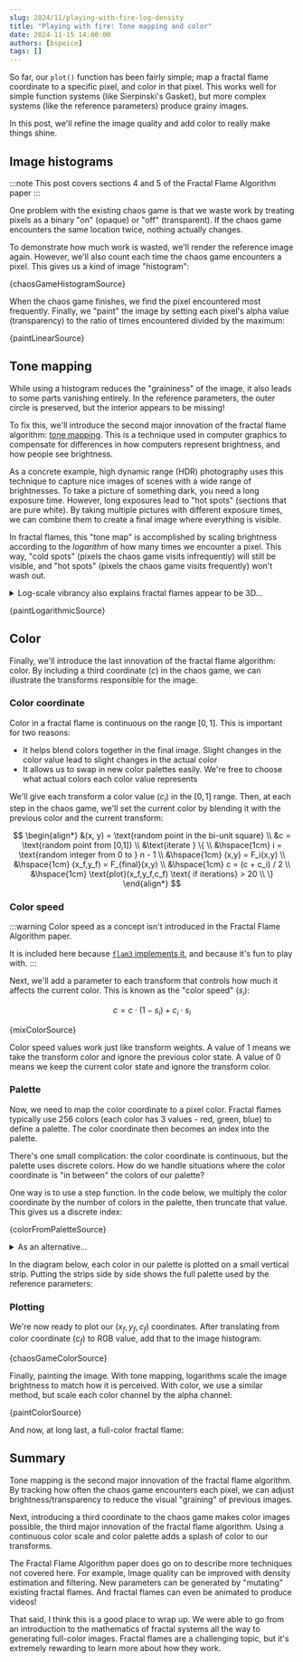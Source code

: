 ```yaml
---
slug: 2024/11/playing-with-fire-log-density
title: "Playing with fire: Tone mapping and color"
date: 2024-11-15 14:00:00
authors: [bspeice]
tags: []
---
```


So far, our `plot()` function has been fairly simple; map a fractal flame coordinate to a specific pixel,
and color in that pixel. This works well for simple function systems (like Sierpinski's Gasket),
but more complex systems (like the reference parameters) produce grainy images.

In this post, we'll refine the image quality and add color to really make things shine.

<!-- truncate -->

## Image histograms

:::note
This post covers sections 4 and 5 of the Fractal Flame Algorithm paper
:::

One problem with the existing chaos game is that we waste work
by treating pixels as a binary "on" (opaque) or "off" (transparent).
If the chaos game encounters the same location twice, nothing actually changes.

To demonstrate how much work is wasted, we'll render the reference image again.
However, we'll also count each time the chaos game encounters a pixel.
This gives us a kind of image "histogram":


<CodeBlock language="typescript">{chaosGameHistogramSource}</CodeBlock>

When the chaos game finishes, we find the pixel encountered most frequently.
Finally, we "paint" the image by setting each pixel's alpha value (transparency)
to the ratio of times encountered divided by the maximum:



<CodeBlock language="typescript">{paintLinearSource}</CodeBlock>


<SquareCanvas><FlameHistogram paint={paintLinear}/></SquareCanvas>

## Tone mapping

While using a histogram reduces the "graininess" of the image, it also leads to some parts vanishing entirely.
In the reference parameters, the outer circle is preserved, but the interior appears to be missing!

To fix this, we'll introduce the second major innovation of the fractal flame algorithm: [tone mapping](https://en.wikipedia.org/wiki/Tone_mapping).
This is a technique used in computer graphics to compensate for differences in how
computers represent brightness, and how people see brightness.

As a concrete example, high dynamic range (HDR) photography uses this technique to capture
nice images of scenes with a wide range of brightnesses. To take a picture of something dark,
you need a long exposure time. However, long exposures lead to "hot spots" (sections that are pure white).
By taking multiple pictures with different exposure times, we can combine them to create
a final image where everything is visible.

In fractal flames, this "tone map" is accomplished by scaling brightness according to the _logarithm_
of how many times we encounter a pixel. This way, "cold spots" (pixels the chaos game visits infrequently)
will still be visible, and "hot spots" (pixels the chaos game visits frequently) won't wash out.

<details>
    <summary>Log-scale vibrancy also explains fractal flames appear to be 3D...</summary>

    As mentioned in the paper:

    > Where one branch of the fractal crosses another, one may appear to occlude the other
    > if their densities are different enough because the lesser density is inconsequential in sum.
    > For example, branches of densities 1000 and 100 might have brightnesses of 30 and 20.
    > Where they cross the density is 1100, whose brightness is 30.4, which is
    > hardly distinguishable from 30.
</details>


<CodeBlock language="typescript">{paintLogarithmicSource}</CodeBlock>


<SquareCanvas><FlameHistogram paint={paintLogarithmic}/></SquareCanvas>

## Color

Finally, we'll introduce the last innovation of the fractal flame algorithm: color.
By including a third coordinate ($c$) in the chaos game, we can illustrate the transforms
responsible for the image.

### Color coordinate

Color in a fractal flame is continuous on the range $[0, 1]$. This is important for two reasons:

- It helps blend colors together in the final image. Slight changes in the color value lead to
  slight changes in the actual color
- It allows us to swap in new color palettes easily. We're free to choose what actual colors
  each color value represents

We'll give each transform a color value ($c_i$) in the $[0, 1]$ range.
Then, at each step in the chaos game, we'll set the current color
by blending it with the previous color and the current transform:

$$
\begin{align*}
&(x, y) = \text{random point in the bi-unit square} \\
&c = \text{random point from [0,1]} \\
&\text{iterate } \{ \\
&\hspace{1cm} i = \text{random integer from 0 to } n - 1 \\
&\hspace{1cm} (x,y) = F_i(x,y) \\
&\hspace{1cm} (x_f,y_f) = F_{final}(x,y) \\
&\hspace{1cm} c = (c + c_i) / 2 \\
&\hspace{1cm} \text{plot}(x_f,y_f,c_f) \text{ if iterations} > 20 \\
\}
\end{align*}
$$

### Color speed

:::warning
Color speed as a concept isn't introduced in the Fractal Flame Algorithm paper.

It is included here because [`flam3` implements it](https://github.com/scottdraves/flam3/blob/7fb50c82e90e051f00efcc3123d0e06de26594b2/variations.c#L2140),
and because it's fun to play with.
:::

Next, we'll add a parameter to each transform that controls how much it affects the current color.
This is known as the "color speed" ($s_i$):

$$
c = c \cdot (1 - s_i) + c_i \cdot s_i
$$


<CodeBlock language="typescript">{mixColorSource}</CodeBlock>

Color speed values work just like transform weights. A value of 1
means we take the transform color and ignore the previous color state.
A value of 0 means we keep the current color state and ignore the
transform color.

### Palette

Now, we need to map the color coordinate to a pixel color. Fractal flames typically use
256 colors (each color has 3 values - red, green, blue) to define a palette.
The color coordinate then becomes an index into the palette.

There's one small complication: the color coordinate is continuous, but the palette
uses discrete colors. How do we handle situations where the color coordinate is
"in between" the colors of our palette?

One way is to use a step function. In the code below, we multiply the color coordinate
by the number of colors in the palette, then truncate that value. This gives us a discrete index:


<CodeBlock language="typescript">{colorFromPaletteSource}</CodeBlock>

<details>
    <summary>As an alternative...</summary>

    ...you could interpolate between colors in the palette.
    For example, `flam3` uses [linear interpolation](https://github.com/scottdraves/flam3/blob/7fb50c82e90e051f00efcc3123d0e06de26594b2/rect.c#L483-L486)
</details>

In the diagram below, each color in our palette is plotted on a small vertical strip.
Putting the strips side by side shows the full palette used by the reference parameters:


<PaletteBar height="40" palette={params.palette}/>

### Plotting

We're now ready to plot our $(x_f,y_f,c_f)$ coordinates. After translating from color coordinate ($c_f$)
to RGB value, add that to the image histogram:


<CodeBlock language="typescript">{chaosGameColorSource}</CodeBlock>

Finally, painting the image. With tone mapping, logarithms scale the image brightness to match
how it is perceived. With color, we use a similar method, but scale each color channel
by the alpha channel:


<CodeBlock language="typescript">{paintColorSource}</CodeBlock>

And now, at long last, a full-color fractal flame:


<SquareCanvas><FlameColor/></SquareCanvas>

## Summary

Tone mapping is the second major innovation of the fractal flame algorithm.
By tracking how often the chaos game encounters each pixel, we can adjust
brightness/transparency to reduce the visual "graining" of previous images.

Next, introducing a third coordinate to the chaos game makes color images possible,
the third major innovation of the fractal flame algorithm. Using a continuous
color scale and color palette adds a splash of color to our transforms.

The Fractal Flame Algorithm paper does go on to describe more techniques
not covered here. For example, Image quality can be improved with density estimation
and filtering. New parameters can be generated by "mutating" existing
fractal flames. And fractal flames can even be animated to produce videos!

That said, I think this is a good place to wrap up. We were able to go from
an introduction to the mathematics of fractal systems all the way to
generating full-color images. Fractal flames are a challenging topic,
but it's extremely rewarding to learn more about how they work.
